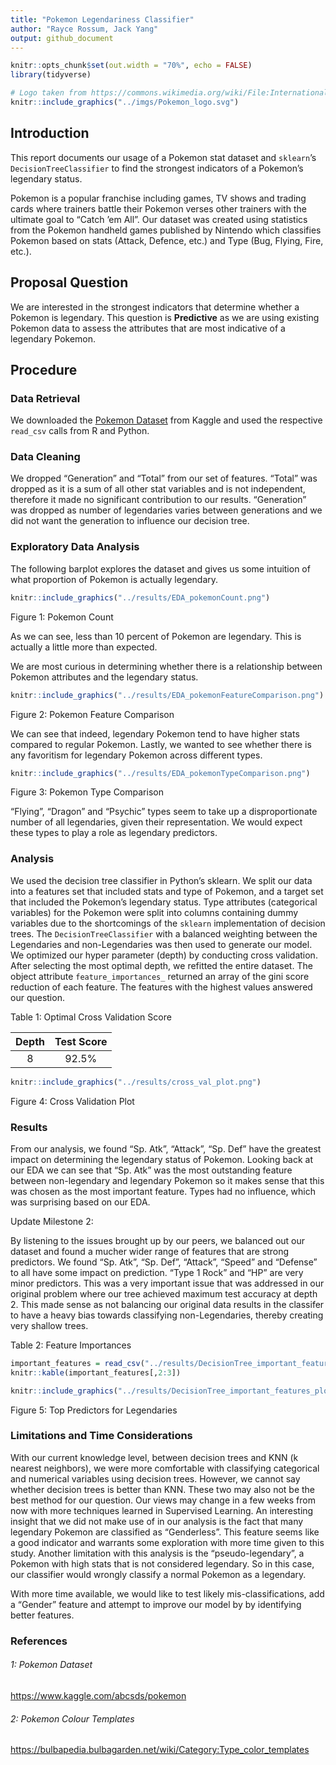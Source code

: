 ```yaml
---
title: "Pokemon Legendariness Classifier"
author: "Rayce Rossum, Jack Yang"
output: github_document
---
```

```r
knitr::opts_chunk$set(out.width = "70%", echo = FALSE)
library(tidyverse)
```

```r
# Logo taken from https://commons.wikimedia.org/wiki/File:International_Pok%C3%A9mon_logo.svg and is part of the public domain
knitr::include_graphics("../imgs/Pokemon_logo.svg")
```

## Introduction
This report documents our usage of a Pokemon stat dataset and `sklearn`'s `DecisionTreeClassifier` to find the strongest indicators of a Pokemon's legendary status.

Pokemon is a popular franchise including games, TV shows and trading cards where trainers battle their Pokemon verses other trainers with the ultimate goal to "Catch 'em All". Our dataset was created using statistics from the Pokemon handheld games published by Nintendo which classifies Pokemon based on stats (Attack, Defence, etc.) and Type (Bug, Flying, Fire, etc.).

## Proposal Question
We are interested in the strongest indicators that determine whether a Pokemon is legendary. This question is **Predictive** as we are using existing Pokemon data to assess the attributes that are most indicative of a legendary Pokemon.

## Procedure
### Data Retrieval
We downloaded the [Pokemon Dataset](https://www.kaggle.com/abcsds/pokemon) from Kaggle and used the respective `read_csv` calls from R and Python.

### Data Cleaning
We dropped "Generation" and "Total" from our set of features. "Total" was dropped as it is a sum of all other stat variables and is not independent, therefore it made no significant contribution to our results. "Generation" was dropped as number of legendaries varies between generations and we did not want the generation to influence our decision tree.

### Exploratory Data Analysis

The following barplot explores the dataset and gives us some intuition of what proportion of Pokemon is actually legendary.

```r

knitr::include_graphics("../results/EDA_pokemonCount.png")

```

Figure 1: Pokemon Count

As we can see, less than 10 percent of Pokemon are legendary. This is actually a little more than expected.

We are most curious in determining whether there is a relationship between Pokemon attributes and the legendary status.

```r

knitr::include_graphics("../results/EDA_pokemonFeatureComparison.png")

```

Figure 2: Pokemon Feature Comparison

We can see that indeed, legendary Pokemon tend to have higher stats compared to regular Pokemon. Lastly, we wanted to see whether there is any favoritism for legendary Pokemon across different types.

```r

knitr::include_graphics("../results/EDA_pokemonTypeComparison.png")

```

Figure 3: Pokemon Type Comparison

"Flying", "Dragon" and "Psychic" types seem to take up a disproportionate number of all legendaries, given their representation. We would expect these types to play a role as legendary predictors.

### Analysis
We used the decision tree classifier in Python's sklearn. We split our data into a features set that included stats and type of Pokemon, and a target set that included the Pokemon's legendary status. Type attributes (categorical variables) for the Pokemon were split into columns containing dummy variables due to the shortcomings of the `sklearn` implementation of decision trees. The `DecisionTreeClassifier` with a balanced weighting between the Legendaries and non-Legendaries was then used to generate our model. We optimized our hyper parameter (depth) by conducting cross validation. After selecting the most optimal depth, we refitted the entire dataset. The object attribute `feature_importances_` returned an array of the gini score reduction of each feature. The features with the highest values answered our question.

Table 1: Optimal Cross Validation Score

|Depth|Test Score|
|:-----:|:----------:|
|8| 92.5%|

```r

knitr::include_graphics("../results/cross_val_plot.png")

```

Figure 4: Cross Validation Plot

### Results
From our analysis, we found "Sp. Atk", "Attack", "Sp. Def" have the greatest impact on determining the legendary status of Pokemon. Looking back at our EDA we can see that "Sp. Atk" was the most outstanding feature between non-legendary and legendary Pokemon so it makes sense that this was chosen as the most important feature. Types had no influence, which was surprising based on our EDA.

Update Milestone 2: 

By listening to the issues brought up by our peers, we balanced out our dataset and found a mucher wider range of features that are strong predictors. We found "Sp. Atk", "Sp. Def", "Attack", "Speed" and "Defense" to all have some impact on prediction. "Type 1 Rock" and "HP" are very minor predictors. This was a very important issue that was addressed in our original problem where our tree achieved maximum test accuracy at depth 2. This made sense as not balancing our original data results in the classifer to have a heavy bias towards classifying non-Legendaries, thereby creating very shallow trees.

  Table 2: Feature Importances
```r
important_features = read_csv("../results/DecisionTree_important_features.csv")
knitr::kable(important_features[,2:3])

knitr::include_graphics("../results/DecisionTree_important_features_plot.png")

```

  Figure 5: Top Predictors for Legendaries

### Limitations and Time Considerations
With our current knowledge level, between decision trees and KNN (k nearest neighbors), we were more comfortable with classifying categorical and numerical variables using decision trees. However, we cannot say whether decision trees is better than KNN. These two may also not be the best method for our question. Our views may change in a few weeks from now with more techniques learned in Supervised Learning. An interesting insight that we did not make use of in our analysis is the fact that many legendary Pokemon are classified as "Genderless". This feature seems like a good indicator and warrants some exploration with more time given to this study. Another limitation with this analysis is the "pseudo-legendary", a Pokemon with high stats that is not considered legendary. So in this case, our classifier would wrongly classify a normal Pokemon as a legendary.

With more time available, we would like to test likely mis-classifications, add a "Gender" feature and attempt to improve our model by by identifying better features.

### References

###### 1: Pokemon Dataset

<https://www.kaggle.com/abcsds/pokemon>

###### 2: Pokemon Colour Templates

<https://bulbapedia.bulbagarden.net/wiki/Category:Type_color_templates>
